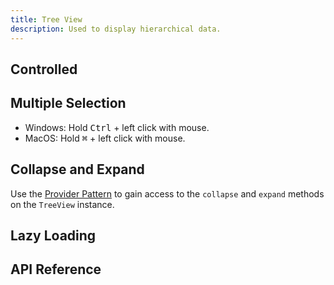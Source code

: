```yaml
---
title: Tree View
description: Used to display hierarchical data.
---
```













<Framework id="react">
	<Preview framework="react" files={{ 'app.tsx': DefaultReactRaw }} client:visible>
		<DefaultReact client:visible />
	</Preview>
</Framework>
<Framework id="svelte">
	<Preview framework="svelte" files={{ 'app.svelte': DefaultSvelteRaw }} client:visible>
		<DefaultSvelte client:visible />
	</Preview>
</Framework>

## Controlled

<Framework id="react">
	<Preview framework="react" files={{ 'app.tsx': ControlledReactRaw }} client:visible>
		<ControlledReact client:visible />
	</Preview>
</Framework>
<Framework id="svelte">
	<Preview framework="svelte" files={{ 'app.svelte': ControlledSvelteRaw }} client:visible>
		<ControlledSvelte client:visible />
	</Preview>
</Framework>

## Multiple Selection

- Windows: Hold <kbd class="kbd">Ctrl</kbd> + left click with mouse.
- MacOS: Hold <kbd class="kbd">⌘</kbd> + left click with mouse.

<Framework id="react">
	<Preview framework="react" files={{ 'app.tsx': MultipleSelectionReactRaw }} client:visible>
		<MultipleSelectionReact client:visible />
	</Preview>
</Framework>
<Framework id="svelte">
	<Preview framework="svelte" files={{ 'app.svelte': MultipleSelectionSvelteRaw }} client:visible>
		<MultipleSelectionSvelte client:visible />
	</Preview>
</Framework>

## Collapse and Expand

Use the [Provider Pattern](/docs/get-started/fundamentals#provider-pattern) to gain access to the `collapse` and `expand` methods on the `TreeView` instance.

<Framework id="react">
	<Preview framework="react" files={{ 'app.tsx': CollapseExpandReactRaw }} client:visible>
		<CollapseExpandReact client:visible />
	</Preview>
</Framework>
<Framework id="svelte">
	<Preview framework="svelte" files={{ 'app.svelte': CollapseExpandSvelteRaw }} client:visible>
		<CollapseExpandSvelte client:visible />
	</Preview>
</Framework>

## Lazy Loading

<Framework id="react">
	<Preview framework="react" files={{ 'app.tsx': LazyLoadingReactRaw }} client:visible>
		<LazyLoadingReact client:visible />
	</Preview>
</Framework>
<Framework id="svelte">
	<Preview framework="svelte" files={{ 'app.svelte': LazyLoadingSvelteRaw }} client:visible>
		<LazyLoadingSvelte client:visible />
	</Preview>
</Framework>

## API Reference

<ApiTable />
